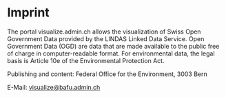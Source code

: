 
# Imprint

The portal visualize.admin.ch allows the visualization of Swiss Open Government Data provided by the LINDAS Linked Data Service. Open Government Data (OGD) are data that are made available to the public free of charge in computer-readable format. For environmental data, the legal basis is Article 10e of the Environmental Protection Act.

Publishing and content: Federal Office for the Environment, 3003 Bern

E-Mail: visualize@bafu.admin.ch
